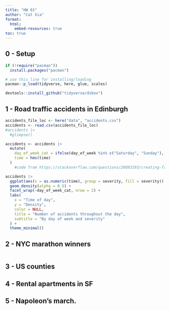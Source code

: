 ```yaml
---
title: "HW 01"
author: "Cat Xia"
format: 
  html:
    embed-resources: true
toc: true
---
```


## 0 - Setup

```r
if (!require("pacman")) 
  install.packages("pacman")

# use this line for installing/loading
pacman::p_load(tidyverse, here, glue, scales) 

devtools::install_github("tidyverse/dsbox")
```

## 1 - Road traffic accidents in Edinburgh
```r
accidents_file_loc <- here("data", "accidents.csv")
accidents <- read.csv(accidents_file_loc)
#accidents |> 
  #glimpse()
```


```r
accidents <- accidents |>
  mutate(
    day_of_week_cat = ifelse(day_of_week %in% c("Saturday", "Sunday"), "Weekend", "Weekday"),
    time = hms(time)
  )
    #code from https://stackoverflow.com/questions/28893193/creating-factor-variables-weekend-and-weekday-from-date

accidents |>
  ggplot(aes(x = as.numeric(time), group = severity, fill = severity)) +
  geom_density(alpha = 0.5) +
  facet_wrap(~day_of_week_cat, nrow = 2) +
  labs(
    x = "Time of day",
    y = "Density",
    color = NULL,
    title = "Number of accidents throughout the day",
    subtitle = "By day of week and severity"
  ) +
  theme_minimal()

```

## 2 - NYC marathon winners

```r

```

## 3 - US counties

## 4 - Rental apartments in SF

## 5 - Napoleon’s march.
